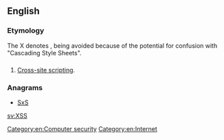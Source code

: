 ==English==

===Etymology===
The X denotes {{term|cross}}, {{term|CSS}} being avoided because of the potential for confusion with "Cascading Style Sheets".

==={{initialism}}===
{{en-initialism}}

# {{computing|internet}} [[w:Cross-site scripting|Cross-site scripting]].

===Anagrams===
* [[SxS#English|SxS]]

[[Category:en:Computer security]]
[[Category:en:Internet]]

[[sv:XSS]]